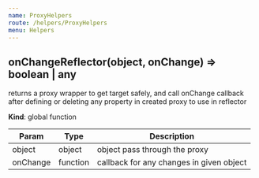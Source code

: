 ```yaml
---
name: ProxyHelpers
route: /helpers/ProxyHelpers
menu: Helpers
---
```





<a name="onChangeReflector"></a>

## onChangeReflector(object, onChange) ⇒ boolean \| any
returns a proxy wrapper to get target safely,
and call onChange callback after defining or deleting any property in created proxy to use in reflector

**Kind**: global function  

| Param | Type | Description |
| --- | --- | --- |
| object | object | object pass through the proxy |
| onChange | function | callback for any changes in given object |

